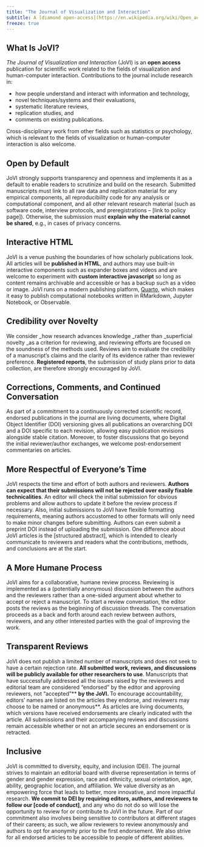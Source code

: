 ```yaml
---
title: "The Journal of Visualization and Interaction"
subtitle: A [diamond open-access](https://en.wikipedia.org/wiki/Open_access#Diamond/platinum_OA) journal for the [InfoVis](http://ieeevis.org/) and [HCI](https://chi.acm.org/) communities.
freeze: true
---
```


## What Is JoVI?

_The Journal of Visualization and Interaction_ (JoVI) is an **open access** publication for scientific work related to the fields of visualization and human-computer interaction. Contributions to the journal include research in: 

* how people understand and interact with information and technology, 
* novel techniques/systems and their evaluations, 
* systematic literature reviews, 
* replication studies, and 
* comments on existing publications. 

Cross-disciplinary work from other fields such as statistics or psychology, which is relevant to the fields of visualization or human-computer interaction is also welcome. 


## Open by Default

JoVI strongly supports transparency and openness and implements it as a default to enable readers to scrutinize and build on the research. Submitted manuscripts must link to all raw data and replication material for any empirical components, all reproducibility code for any analysis or computational component, and all other relevant research material (such as software code, interview protocols, and preregistrations – [link to policy page]). Otherwise, the submission must **explain why the material cannot be shared**, e.g., in cases of privacy concerns.


## Interactive HTML

JoVI is a venue pushing the boundaries of how scholarly publications look. All articles will be **published in HTML**, and authors may use built-in interactive components such as expander boxes and videos and are welcome to experiment with **custom interactive javascript** so long as content remains archivable and accessible or has a backup such as a video or image. JoVI runs on a modern publishing platform, [Quarto](https://quarto.org/), which makes it easy to publish computational notebooks written in RMarkdown, Jupyter Notebook, or Observable.


## Credibility over Novelty

We consider _how research advances knowledge _rather than _superficial novelty _as a criterion for reviewing, and reviewing efforts are focused on the soundness of the methods used. Reviews aim to evaluate the credibility of a manuscript’s claims and the clarity of its evidence rather than reviewer preference. **Registered reports**, the submission of study plans prior to data collection, are therefore strongly encouraged by JoVI.


## Corrections, Comments, and Continued Conversation

As part of a commitment to a continuously corrected scientific record, endorsed publications in the journal are living documents, where Digital Object Identifier (DOI) versioning gives all publications an overarching DOI and a DOI specific to each revision, allowing easy publication revisions alongside stable citation. Moreover, to foster discussions that go beyond the initial reviewer/author exchanges, we welcome post-endorsement commentaries on articles.


## More Respectful of Everyone’s Time

JoVI respects the time and effort of both authors and reviewers. **Authors can expect that their submissions will not be rejected over easily fixable technicalities**. An editor will check the initial submission for obvious problems and allow authors to update it before the review process if necessary. Also, initial submissions to JoVI have flexible formatting requirements, meaning authors accustomed to other formats will only need to make minor changes before submitting. Authors can even submit a preprint DOI instead of uploading the submission. One difference about JoVI articles is the [structured abstract], which is intended to clearly communicate to reviewers and readers what the contributions, methods, and conclusions are at the start.


## A More Humane Process

JoVI aims for a collaborative, humane review process. Reviewing is implemented as a (potentially anonymous) discussion between the authors and the reviewers rather than a one-sided argument about whether to accept or reject a manuscript. To start a review conversation, the editor posts the reviews as the beginning of discussion threads. The conversation proceeds as a back and forth around each review between authors, reviewers, and any other interested parties with the goal of improving the work. 


## Transparent Reviews

JoVI does not publish a limited number of manuscripts and does not seek to have a certain rejection rate. **All submitted work, reviews, and discussions will be publicly available for other researchers to use**. Manuscripts that have successfully addressed all the issues raised by the reviewers and editorial team are considered “endorsed” by the editor and approving reviewers, not “accepted”** **by the JoVI. **To encourage accountability, editors’ names are listed on the articles they endorse, and reviewers may choose to be named or anonymous**. As articles are living documents, which versions have received endorsements are clearly indicated with the article. All submissions and their accompanying reviews and discussions remain accessible whether or not an article secures an endorsement or is retracted.


## Inclusive

JoVI is committed to diversity, equity, and inclusion (DEI). The journal strives to maintain an editorial board with diverse representation in terms of gender and gender expression, race and ethnicity, sexual orientation, age, ability, geographic location, and affiliation. We value diversity as an empowering force that leads to better, more innovative, and more impactful research. **We commit to DEI by requiring editors, authors, and reviewers to follow our [code of conduct]**, and any who do not do so will lose the opportunity to review for or contribute to JoVI in the future. Part of our commitment also involves being sensitive to contributors at different stages of their careers; as such, we allow reviewers to review anonymously and authors to opt for anonymity prior to the first endorsement. We also strive for all endorsed articles to be accessible to people of different abilities.
